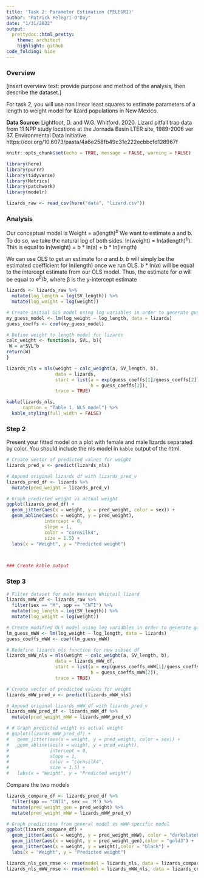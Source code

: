 ```yaml
---
title: 'Task 2: Parameter Estimation (PELEGRI)'
author: "Patrick Pelegri-O'Day"
date: "1/31/2022"
output:
  prettydoc::html_pretty:
    theme: architect
    highlight: github
code_folding: hide
---
```


### Overview
[insert overview text: provide purpose and method of the analysis, then describe the dataset.]

For task 2, you will use non linear least squares to estimate parameters of a length to weight model for lizard populations in New Mexico. 

**Data Source:** Lightfoot, D. and W.G. Whitford. 2020. Lizard pitfall trap data from 11 NPP study locations at the Jornada Basin LTER site, 1989-2006 ver 37. Environmental Data Initiative. https://doi.org/10.6073/pasta/4a6e258fb49c31e222ecbbcfd128967f

```r
knitr::opts_chunk$set(echo = TRUE, message = FALSE, warning = FALSE)

library(here)
library(purrr)
library(tidyverse)
library(Metrics)
library(patchwork)
library(modelr)
```

```r
lizards_raw <- read_csv(here("data", "lizard.csv"))
```


### Analysis

Our conceptual model is Weight = a(length)$^b$
We want to estimate a and b. To do so, we take the natural log of both sides.
ln(weight) = ln(a(length)$^b$). This is equal to
ln(weight) = b * ln(a) + b * ln(length)

We can use OLS to get an estimate for *a* and *b*.
*b* will simply be the estimated coefficient for ln(length) once we run OLS.
*b* * ln(*a*) will be equal to the intercept estimate from our OLS model.
Thus, the estimate for *a* will be equal to $e^β/b$, where β is the y-intercept estimate

```r
lizards <- lizards_raw %>% 
  mutate(log_length = log(SV_length)) %>% 
  mutate(log_weight = log(weight))
```

```r

# Create initial OLS model using log variables in order to generate guess of NLS model parameters
my_guess_model <- lm(log_weight ~ log_length, data = lizards)
guess_coeffs <- coef(my_guess_model)

# Define weight to length model for lizards
calc_weight <- function(a, SVL, b){
 W = a*SVL^b
return(W)
}

lizards_nls = nls(weight ~ calc_weight(a, SV_length, b),
                  data = lizards,
                  start = list(a = exp(guess_coeffs[1]/guess_coeffs[2]), 
                               b = guess_coeffs[2]), 
                  trace = TRUE)

kable(lizards_nls,
      caption = "Table 1. NLS model") %>% 
  kable_styling(full_width = FALSE)

```

### Step 2
Present your fitted model on a plot with female and male lizards separated by color. You should include the nls model in `kable` output of the html.

```r
# Create vector of predicted values for weight
lizards_pred_v <- predict(lizards_nls)

# Append original lizards df with lizards_pred_v
lizards_pred_df <- lizards %>% 
  mutate(pred_weight = lizards_pred_v)

# Graph predicted weight vs actual weight
ggplot(lizards_pred_df) +
  geom_jitter(aes(x = weight, y = pred_weight, color = sex)) + 
  geom_abline(aes(x = weight, y = pred_weight), 
              intercept = 0,
              slope = 1,
              color = "cornsilk4",
              size = 1.5) +
  labs(x = "Weight", y = "Predicted weight")

  

### Create kable output
```

### Step 3

```r
# Filter dataset for male Western Whiptail lizard
lizards_mWW_df <- lizards_raw %>% 
  filter(sex == "M", spp == "CNTI") %>%  
  mutate(log_length = log(SV_length)) %>% 
  mutate(log_weight = log(weight))

# Create modified OLS model using log variables in order to generate guess of NLS model parameters
lm_guess_mWW <- lm(log_weight ~ log_length, data = lizards)
guess_coeffs_mWW <- coef(lm_guess_mWW)

# Redefine lizards_nls function for new subset df
lizards_mWW_nls = nls(weight ~ calc_weight(a, SV_length, b),
                  data = lizards_mWW_df,
                  start = list(a = exp(guess_coeffs_mWW[1]/guess_coeffs_mWW[2]), 
                               b = guess_coeffs_mWW[2]), 
                  trace = TRUE)

# Create vector of predicted values for weight
lizards_mWW_pred_v <- predict(lizards_mWW_nls)

# Append original lizards_mWW_df with lizards_pred_v
lizards_mWW_pred_df <- lizards_mWW_df %>% 
  mutate(pred_weight_mWW = lizards_mWW_pred_v)

# # Graph predicted weight vs actual weight
# ggplot(lizards_mWW_pred_df) +
#   geom_jitter(aes(x = weight, y = pred_weight, color = sex)) + 
#   geom_abline(aes(x = weight, y = pred_weight), 
#               intercept = 0,
#               slope = 1,
#               color = "cornsilk4",
#               size = 1.5) +
#   labs(x = "Weight", y = "Predicted weight")
```

Compare the two models
```r
lizards_compare_df <- lizards_pred_df %>% 
  filter(spp == "CNTI", sex == 'M') %>% 
  mutate(pred_weight_gen = pred_weight) %>% 
  mutate(pred_weight_mWW = lizards_mWW_pred_v)

# Graph predictions from general model vs mWW-specific model
ggplot(lizards_compare_df) +
  geom_jitter(aes(x = weight, y = pred_weight_mWW), color = "darkslateblue") +
  geom_jitter(aes(x = weight, y = pred_weight_gen),color = "gold3") +
  geom_jitter(aes(x = weight, y = weight),color = "black") +
  labs(x = "Weight", y = "Predicted weight")

lizards_nls_gen_rmse <- rmse(model = lizards_nls, data = lizards_compare_df)
lizards_nls_mWW_rmse <- rmse(model = lizards_mWW_nls, data = lizards_compare_df)

```

